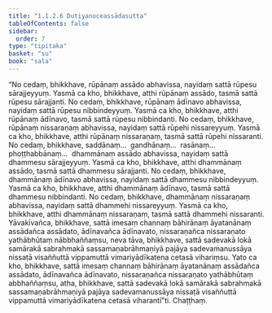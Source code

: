 ```yaml
---
title: "1.1.2.6 Dutiyanoceassādasutta"
tableOfContents: false
sidebar:
  order: 7
type: "tipitaka"
basket: "su"
book: "sala"
---
```



<DynamicBreadcrumb />

<Division number="18" book="sala" bookNo="13" page="245">

<Paragraph number="45" book="sala">
“No cedaṃ, bhikkhave, rūpānaṃ assādo abhavissa, nayidaṃ sattā rūpesu sārajjeyyuṃ. Yasmā ca kho, bhikkhave, atthi rūpānaṃ assādo, tasmā sattā rūpesu sārajjanti. No cedaṃ, bhikkhave, rūpānaṃ ādīnavo abhavissa, nayidaṃ sattā rūpesu nibbindeyyuṃ. Yasmā ca kho, bhikkhave, atthi rūpānaṃ ādīnavo, tasmā sattā rūpesu nibbindanti. No cedaṃ, bhikkhave, rūpānaṃ nissaraṇaṃ abhavissa, nayidaṃ sattā rūpehi nissareyyuṃ. Yasmā ca kho, bhikkhave, atthi rūpānaṃ nissaraṇaṃ, tasmā sattā rūpehi nissaranti. No cedaṃ, bhikkhave, saddānaṃ…  gandhānaṃ…  rasānaṃ…  phoṭṭhabbānaṃ…  dhammānaṃ assādo abhavissa, nayidaṃ sattā dhammesu sārajjeyyuṃ. Yasmā ca kho, bhikkhave, atthi dhammānaṃ assādo, tasmā sattā dhammesu sārajjanti. No cedaṃ, bhikkhave, dhammānaṃ ādīnavo abhavissa, nayidaṃ sattā dhammesu nibbindeyyuṃ. Yasmā ca kho, bhikkhave, atthi dhammānaṃ ādīnavo, tasmā sattā dhammesu nibbindanti. No cedaṃ, bhikkhave, dhammānaṃ nissaraṇaṃ abhavissa, nayidaṃ sattā dhammehi nissareyyuṃ. Yasmā ca kho, bhikkhave, atthi dhammānaṃ nissaraṇaṃ, tasmā sattā dhammehi nissaranti.
</Paragraph>

<Paragraph number="46" book="sala">
Yāvakīvañca, bhikkhave, sattā imesaṃ channaṃ bāhirānaṃ āyatanānaṃ assādañca assādato, ādīnavañca ādīnavato, nissaraṇañca nissaraṇato yathābhūtaṃ nābbhaññaṃsu, neva tāva, bhikkhave, sattā sadevakā lokā samārakā sabrahmakā sassamaṇabrāhmaṇiyā pajāya sadevamanussāya nissaṭā visaññuttā vippamuttā vimariyādīkatena cetasā vihariṃsu. Yato ca kho, bhikkhave, sattā imesaṃ channaṃ bāhirānaṃ āyatanānaṃ assādañca assādato, ādīnavañca ādīnavato, nissaraṇañca nissaraṇato yathābhūtaṃ abbhaññaṃsu, atha, bhikkhave, sattā sadevakā lokā samārakā sabrahmakā sassamaṇabrāhmaṇiyā pajāya sadevamanussāya nissaṭā visaññuttā vippamuttā vimariyādīkatena cetasā viharantī”ti.

</Paragraph>
</Division>

<Paragraph number="47" type="center" book="sala">
Chaṭṭhaṃ.
</Paragraph>